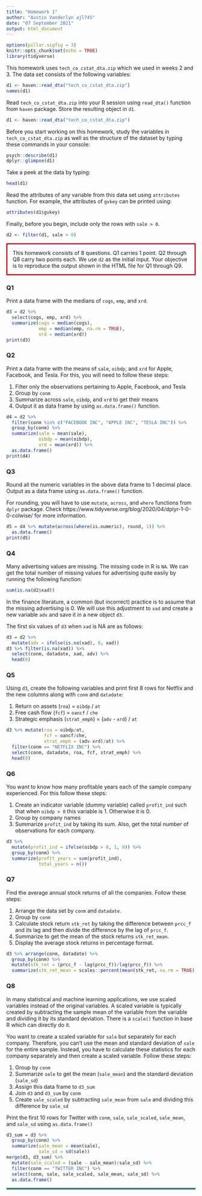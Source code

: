 ---
title: "Homework 1"
author: "Austin Vanderlyn ajl745"
date: "07 September 2021"
output: html_document
---


```{r setup, include=FALSE}
options(pillar.sigfig = 3)
knitr::opts_chunk$set(echo = TRUE)
library(tidyverse)
```

This homework uses `tech_co_cstat_dta.zip` which we used in weeks 2 and 3. The data set consists of the following variables:

```{r}
d1 <- haven::read_dta("tech_co_cstat_dta.zip")
names(d1)
```
Read `tech_co_cstat_dta.zip` into your R session using `read_dta()` function from `haven` package. Store the resulting object in `d1`.

```{r}
d1 <- haven::read_dta("tech_co_cstat_dta.zip")
```


Before you start working on this homework, study the variables in `tech_co_cstat_dta.zip` as well as the structure of the dataset by typing these commands in your console:

```{r echo = TRUE, eval=FALSE}
psych::describe(d1)
dplyr::glimpse(d1)
```

Take a peek at the data by typing:

```{r echo=TRUE, eval=FALSE}
head(d1)
```

Read the attributes of any variable from this data set using `attributes` function. For example, the attributes of `gvkey` can be printed using:

```{r echo=TRUE}
attributes(d1$gvkey)
```


Finally, before you begin, include only the rows with `sale > 0`.

```{r echo=TRUE}
d2 <- filter(d1, sale > 0)
```


<p style="border:3px; border-style:solid; border-color:#b50000; padding: 1em;">This homework consists of 8 questions. Q1 carries 1 point. Q2 through Q8 carry two points each. We use `d2` as the initial input. Your objective is to reproduce the output shown in the HTML file for Q1 through Q9. </p>


### Q1

Print a data frame with the medians of `cogs`, `emp`, and `xrd`. 

```{r}
d3 = d2 %>% 
  select(cogs, emp, xrd) %>%
  summarize(cogs = median(cogs), 
            emp = median(emp, na.rm = TRUE), 
            xrd = median(xrd))
print(d3)
```

### Q2

Print a data frame with the means of `sale`, `oibdp`, and `xrd` for Apple, Facebook, and Tesla. For this, you will need to follow these steps:

1. Filter only the observations pertaining to Apple, Facebook, and Tesla
2. Group by `conm`
3. Summarize across `sale`, `oibdp`, and `xrd` to get their means
4. Output it as data frame by using `as.data.frame()` function.

```{r}
d4 = d2 %>%
  filter(conm %in% c("FACEBOOK INC", "APPLE INC", "TESLA INC")) %>% 
  group_by(conm) %>% 
  summarize(sale = mean(sale), 
            oibdp = mean(oibdp), 
            xrd = mean(xrd)) %>%
  as.data.frame()
print(d4)
```

### Q3

Round all the numeric variables in the above data frame to 1 decimal place. Output as a data frame using `as.data.frame()` function.

For rounding, you will have to use `mutate`, `across`, and `where` functions from `dplyr` package. Check https://www.tidyverse.org/blog/2020/04/dplyr-1-0-0-colwise/ for more information.

```{r}
d5 = d4 %>% mutate(across(where(is.numeric), round, 1)) %>%
  as.data.frame()
print(d5)
```

### Q4

Many advertising values are missing. The missing code in R is `NA`. We can get the total number of missing values for advertising quite easily by running the following function:

```{r echo=TRUE}
sum(is.na(d2$xad))
```

In the finance literature, a common (but incorrect) practice is to assume that the missing advertising is 0. We will use this adjustment to `xad` and create a new variable `adv` and save it in a new object `d3`. 

The first six values of `d3` when `xad` is NA are as follows:

```{r}
d3 = d2 %>% 
  mutate(adv = ifelse(is.na(xad), 0, xad))
d3 %>% filter(is.na(xad)) %>%
  select(conm, datadate, xad, adv) %>% 
  head(6)
```

### Q5

Using `d3`, create the following variables and print first 8 rows for Netflix and the new columns along with `conm` and `datadate`:

1. Return on assets (`roa`) = `oibdp` / `at`
2. Free cash flow (`fcf`) = `oancf` / `che`
3. Strategic emphasis (`strat_emph`) = (`adv` - `xrd`) / `at`

```{r}
d3 %>% mutate(roa = oibdp/at,
              fcf = oancf/che, 
              strat_emph = (adv-xrd)/at) %>%
  filter(conm == "NETFLIX INC") %>%
  select(conm, datadate, roa, fcf, strat_emph) %>%
  head(8)
```

### Q6

You want to know how many profitable years each of the sample company experienced. For this follow these steps:

1. Create an indicator variable (dummy variable) called `profit_ind` such that when `oibdp > 0` this variable is 1. Otherwise it is 0.
2. Group by company names
3. Summarize `profit_ind` by taking its sum. Also, get the total number of observations for each company.

```{r}
d3 %>% 
  mutate(profit_ind = ifelse(oibdp > 0, 1, 0)) %>%
  group_by(conm) %>%
  summarize(profit_years = sum(profit_ind),
            total_years = n())
```

### Q7

Find the average annual stock returns of all the companies. Follow these steps:

1. Arrange the data set by `conm` and `datadate`.
2. Group by `conm`
3. Calculate stock return `stk_ret` by taking the difference between `prcc_f` and its lag and then divide the difference by the lag of `prcc_f`.
4. Summarize to get the mean of the stock returns `stk_ret_mean`.
5. Display the average stock returns in percentage format. 

```{r}
d3 %>% arrange(conm, datadate) %>% 
  group_by(conm) %>% 
  mutate(stk_ret = (prcc_f - lag(prcc_f))/lag(prcc_f)) %>% 
  summarize(stk_ret_mean = scales::percent(mean(stk_ret, na.rm = TRUE), accuracy = .001))
```

### Q8

In many statistical and machine learning applications, we use scaled variables instead of the original variables. A scaled variable is typically created by subtracting the sample mean of the variable from the variable and dividing it by its standard deviation. There is a `scale()` function in base R which can directly do it. 

You want to create a scaled variable for `sale` but separately for each company. Therefore, you can't use the mean and standard deviation of `sale` for the entire sample. Instead, you have to calculate these statistics for each company separately and then create a scaled variable. Follow these steps:

1. Group by `conm`
2. Summarize `sale` to get the mean (`sale_mean`) and the standard deviation (`sale_sd`)
3. Assign this data frame to `d3_sum`
4. Join `d3` and `d3_sum` by `conm`
5. Create `sale_scaled` by subtracting `sale_mean` from `sale` and dividing this difference by `sale_sd`

Print the first 10 rows for Twitter with `conm`, `sale`, `sale_scaled`, `sale_mean`, and `sale_sd` using `as.data.frame()`

```{r}
d3_sum = d3 %>% 
  group_by(conm) %>% 
  summarize(sale_mean = mean(sale),
            sale_sd = sd(sale))
merge(d3, d3_sum) %>% 
  mutate(sale_scaled = (sale - sale_mean)/sale_sd) %>% 
  filter(conm == "TWITTER INC") %>% 
  select(conm, sale, sale_scaled, sale_mean, sale_sd) %>% 
  as.data.frame()
```


<hr style="border: 2px solid#5b9aa0;" />





